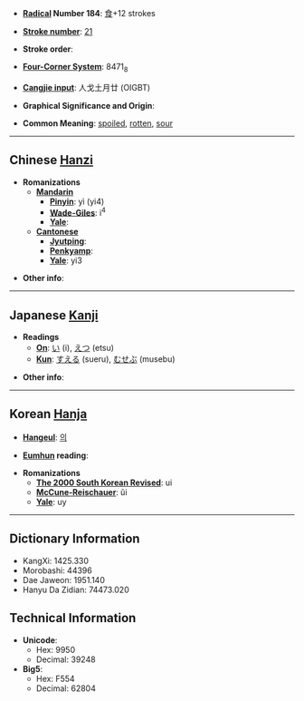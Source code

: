 * '''[[Wiktionary:Chinese radical index| Radical]] Number 184''': [[Wiktionary:Chinese radical index 食|食]]+12 strokes

* '''[[Wiktionary:Chinese total strokes index|Stroke number]]''': [[Wiktionary:Chinese total strokes index 21|21]]

* '''Stroke order''': 

* '''[[Wiktionary:Chinese four corner index|Four-Corner System]]''': 8471<sub>8</sub>

* '''[[Wiktionary:Chinese Cangjie index|Cangjie input]]''': 人戈土月廿 (OIGBT)

* '''Graphical Significance and Origin''': 

* '''Common Meaning''': [[spoiled]], [[rotten]], [[sour]]

----

== Chinese [[Hanzi]] ==

* '''Romanizations'''
** '''[[Mandarin]]'''
*** '''[[Pinyin]]''': yì (yi4)
*** '''[[Wade-Giles]]''': i<sup>4</sup>
*** '''[[Yale]]''': 
** '''[[Cantonese]]'''
*** '''[[Jyutping]]''':
*** '''[[Penkyamp]]''': 
*** '''[[Yale]]''': yi3

* '''Other info''': 

----

== Japanese [[Kanji]] ==

* '''Readings'''
** '''[[On]]''': [[い]] (i), [[えつ]] (etsu)
** '''[[Kun]]''': [[すえる]] (sueru), [[むせぶ]] (musebu)

* '''Other info''':  

----

== Korean [[Hanja]] ==

* '''[[Hangeul]]''': [[의]]

* '''[[Eumhun]] reading''': 

* '''Romanizations'''
** '''[[The 2000 South Korean Revised Romanization|The 2000 South Korean Revised]]''': ui
** '''[[McCune-Reischauer]]''': ŭi
** '''[[Yale]]''': uy

----

== Dictionary Information ==

* KangXi: 1425.330
* Morobashi: 44396
* Dae Jaweon: 1951.140
* Hanyu Da Zidian: 74473.020

== Technical Information ==

* '''Unicode''':
** Hex: 9950
** Decimal: 39248
* '''Big5''':
** Hex: F554
** Decimal: 62804